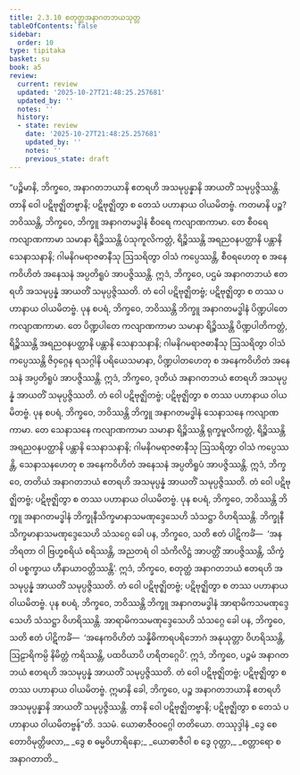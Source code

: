 ```yaml
---
title: 2.3.10 စတုတ္ထအနာဂတဘယသုတ္တ
tableOfContents: false
sidebar:
  order: 10
type: tipitaka
basket: su
book: a5
review:
  current: review
  updated: '2025-10-27T21:48:25.257681'
  updated_by: ''
  notes: ''
  history:
  - state: review
    date: '2025-10-27T21:48:25.257681'
    updated_by: ''
    notes: ''
    previous_state: draft
---
```



<ReviewStatus review={frontmatter.review} showDetails={true} />

<HypothesisAnnotation frontmatter={frontmatter} />

<DynamicBreadcrumb />

<Division number="80" book="a5" e="ch" v="16" p="95">

<Paragraph number="521" book="a5">
“ပဉ္စိမာနိ, ဘိက္ခဝေ, အနာဂတဘယာနိ ဧတရဟိ အသမုပ္ပန္နာနိ အာယတိံ သမုပ္ပဇ္ဇိဿန္တိ. တာနိ ဝေါ ပဋိဗုဇ္ဈိတဗ္ဗာနိ; ပဋိဗုဇ္ဈိတွာ စ တေသံ ပဟာနာယ ဝါယမိတဗ္ဗံ.
</Paragraph>

<Paragraph number="522" book="a5">
ကတမာနိ ပဉ္စ? ဘဝိဿန္တိ, ဘိက္ခဝေ, ဘိက္ခူ အနာဂတမဒ္ဓါနံ စီဝရေ ကလျာဏကာမာ. တေ စီဝရေ ကလျာဏကာမာ သမာနာ ရိဉ္စိဿန္တိ ပံသုကူလိကတ္တံ, ရိဉ္စိဿန္တိ အရညဝနပတ္ထာနိ ပန္တာနိ သေနာသနာနိ; ဂါမနိဂမရာဇဓာနီသု ဩသရိတွာ ဝါသံ ကပ္ပေဿန္တိ, စီဝရဟေတု စ အနေကဝိဟိတံ အနေသနံ အပ္ပတိရူပံ အာပဇ္ဇိဿန္တိ. ဣဒံ, ဘိက္ခဝေ, ပဌမံ အနာဂတဘယံ ဧတရဟိ အသမုပ္ပန္နံ အာယတိံ သမုပ္ပဇ္ဇိဿတိ. တံ ဝေါ ပဋိဗုဇ္ဈိတဗ္ဗံ; ပဋိဗုဇ္ဈိတွာ စ တဿ ပဟာနာယ ဝါယမိတဗ္ဗံ.
</Paragraph>

<Paragraph number="523" book="a5">
ပုန စပရံ, ဘိက္ခဝေ, ဘဝိဿန္တိ ဘိက္ခူ အနာဂတမဒ္ဓါနံ ပိဏ္ဍပါတေ ကလျာဏကာမာ. တေ ပိဏ္ဍပါတေ ကလျာဏကာမာ သမာနာ ရိဉ္စိဿန္တိ ပိဏ္ဍပါတိကတ္တံ, ရိဉ္စိဿန္တိ အရညဝနပတ္ထာနိ ပန္တာနိ သေနာသနာနိ; ဂါမနိဂမရာဇဓာနီသု ဩသရိတွာ ဝါသံ ကပ္ပေဿန္တိ ဇိဝှဂ္ဂေန ရသဂ္ဂါနိ ပရိယေသမာနာ, ပိဏ္ဍပါတဟေတု စ အနေကဝိဟိတံ အနေသနံ အပ္ပတိရူပံ အာပဇ္ဇိဿန္တိ. ဣဒံ, ဘိက္ခဝေ, ဒုတိယံ အနာဂတဘယံ ဧတရဟိ အသမုပ္ပန္နံ အာယတိံ သမုပ္ပဇ္ဇိဿတိ. တံ ဝေါ ပဋိဗုဇ္ဈိတဗ္ဗံ; ပဋိဗုဇ္ဈိတွာ စ တဿ ပဟာနာယ ဝါယမိတဗ္ဗံ.
</Paragraph>

<Paragraph number="524" book="a5">
ပုန စပရံ, ဘိက္ခဝေ, ဘဝိဿန္တိ ဘိက္ခူ အနာဂတမဒ္ဓါနံ သေနာသနေ ကလျာဏကာမာ. တေ သေနာသနေ ကလျာဏကာမာ သမာနာ ရိဉ္စိဿန္တိ ရုက္ခမူလိကတ္တံ, ရိဉ္စိဿန္တိ အရညဝနပတ္ထာနိ ပန္တာနိ သေနာသနာနိ; ဂါမနိဂမရာဇဓာနီသု ဩသရိတွာ ဝါသံ ကပ္ပေဿန္တိ, သေနာသနဟေတု စ အနေကဝိဟိတံ အနေသနံ အပ္ပတိရူပံ အာပဇ္ဇိဿန္တိ. ဣဒံ, ဘိက္ခဝေ, တတိယံ အနာဂတဘယံ ဧတရဟိ အသမုပ္ပန္နံ အာယတိံ သမုပ္ပဇ္ဇိဿတိ. တံ ဝေါ ပဋိဗုဇ္ဈိတဗ္ဗံ; ပဋိဗုဇ္ဈိတွာ စ တဿ ပဟာနာယ ဝါယမိတဗ္ဗံ.
</Paragraph>

<Paragraph number="525" book="a5">
ပုန စပရံ, ဘိက္ခဝေ, ဘဝိဿန္တိ ဘိက္ခူ အနာဂတမဒ္ဓါနံ ဘိက္ခုနီသိက္ခမာနာသမဏုဒ္ဒေသေဟိ သံသဋ္ဌာ ဝိဟရိဿန္တိ. ဘိက္ခုနီသိက္ခမာနာသမဏုဒ္ဒေသေဟိ သံသဂ္ဂေ ခေါ ပန, ဘိက္ခဝေ, သတိ ဧတံ ပါဋိကင်္ခံ—  ‘အနဘိရတာ ဝါ ဗြဟ္မစရိယံ စရိဿန္တိ, အညတရံ ဝါ သံကိလိဋ္ဌံ အာပတ္တိံ အာပဇ္ဇိဿန္တိ, သိက္ခံ ဝါ ပစ္စက္ခာယ ဟီနာယာဝတ္တိဿန္တိ’. ဣဒံ, ဘိက္ခဝေ, စတုတ္ထံ အနာဂတဘယံ ဧတရဟိ အသမုပ္ပန္နံ အာယတိံ သမုပ္ပဇ္ဇိဿတိ. တံ ဝေါ ပဋိဗုဇ္ဈိတဗ္ဗံ; ပဋိဗုဇ္ဈိတွာ စ တဿ ပဟာနာယ ဝါယမိတဗ္ဗံ.
</Paragraph>

<Paragraph number="526" book="a5">
ပုန စပရံ, ဘိက္ခဝေ, ဘဝိဿန္တိ ဘိက္ခူ အနာဂတမဒ္ဓါနံ အာရာမိကသမဏုဒ္ဒေသေဟိ သံသဋ္ဌာ ဝိဟရိဿန္တိ. အာရာမိကသမဏုဒ္ဒေသေဟိ သံသဂ္ဂေ ခေါ ပန, ဘိက္ခဝေ, သတိ ဧတံ ပါဋိကင်္ခံ—  ‘အနေကဝိဟိတံ သန္နိဓိကာရပရိဘောဂံ အနုယုတ္တာ ဝိဟရိဿန္တိ, ဩဠာရိကမ္ပိ နိမိတ္တံ ကရိဿန္တိ, ပထဝိယာပိ ဟရိတဂ္ဂေပိ’. ဣဒံ, ဘိက္ခဝေ, ပဉ္စမံ အနာဂတဘယံ ဧတရဟိ အသမုပ္ပန္နံ အာယတိံ သမုပ္ပဇ္ဇိဿတိ. တံ ဝေါ ပဋိဗုဇ္ဈိတဗ္ဗံ; ပဋိဗုဇ္ဈိတွာ စ တဿ ပဟာနာယ ဝါယမိတဗ္ဗံ.
</Paragraph>

<Paragraph number="527" book="a5">
ဣမာနိ ခေါ, ဘိက္ခဝေ, ပဉ္စ အနာဂတဘယာနိ ဧတရဟိ အသမုပ္ပန္နာနိ အာယတိံ သမုပ္ပဇ္ဇိဿန္တိ. တာနိ ဝေါ ပဋိဗုဇ္ဈိတဗ္ဗာနိ; ပဋိဗုဇ္ဈိတွာ စ တေသံ ပဟာနာယ ဝါယမိတဗ္ဗန်”တိ.

</Paragraph>
</Division>

<Paragraph number="528" type="center" book="a5">
ဒသမံ.



</Paragraph>

<Paragraph number="529" type="center" book="a5">
ယောဓာဇီဝဝဂ္ဂေါ တတိယော.



</Paragraph>

<Paragraph number="530" type="center" book="a5">
တဿုဒ္ဒါနံ


</Paragraph>

<Paragraph number="531" type="verses" book="a5">
_ဒွေ စေတောဝိမုတ္တိဖလာ,_  
_ဒွေ စ ဓမ္မဝိဟာရိနော;_  
_ယောဓာဇီဝါ စ ဒွေ ဝုတ္တာ,_  
_စတ္တာရော စ အနာဂတာတိ._
</Paragraph>